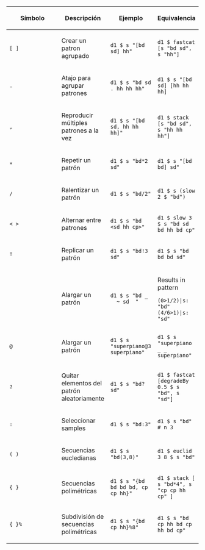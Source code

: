 <languages/>
{| class="wikitable"
|-
! scope="col" width="5%" | Símbolo
! scope="col" width="25%" | Descripción
! scope="col" width="35%" | Ejemplo
! scope="col" width="35%" | Equivalencia
|-
| <source inline>[ ]</source> || Crear un patron agrupado || <source inline>d1 $ s "[bd sd] hh"</source> || <source inline>d1 $ fastcat [s "bd sd", s "hh"]</source>
|-
| <source inline>.</source> || Atajo para agrupar patrones || <source inline>d1 $ s "bd sd . hh hh hh"</source> || <source inline>d1 $ s "[bd sd] [hh hh hh]</source>
|-
| <source inline>,</source> || Reproducir múltiples patrones a la vez || <source inline>d1 $ s "[bd sd, hh hh hh]"</source> ||  <source inline>d1 $ stack [s "bd sd", s "hh hh hh"]</source>
|-
| <source inline>*</source> || Repetir un patrón || <source inline>d1 $ s "bd*2 sd"</source> || <source inline>d1 $ s "[bd bd] sd"</source>
|-
| <source inline>/</source> || Ralentizar un patrón || <source inline>d1 $ s "bd/2"</source> || <source inline>d1 $ s (slow 2 $ "bd")</source>
|-
| <source inline>< ></source> || Alternar entre patrones || <source inline>d1 $ s "bd <sd hh cp>"</source> || <source inline>d1 $ slow 3 $ s "bd sd bd hh bd cp"</source>
|-
| <source inline>!</source> || Replicar un patrón || <source inline>d1 $ s "bd!3 sd"</source> || <source inline>d1 $ s "bd bd bd sd"</source>
|-
| <source inline>_</source> || Alargar un patrón || <source inline>d1 $ s "bd _ _ ~ sd _"</source> || Results in pattern <source inline>(0>1/2)|s: "bd" (4/6>1)|s: "sd"</source>
|-
| <source inline>@</source> || Alargar un patrón || <source inline>d1 $ s "superpiano@3 superpiano"</source> || <source inline>d1 $ s "superpiano _ _ superpiano"</source>
|-
| <source inline>?</source> || Quitar elementos del patrón aleatoriamente || <source inline>d1 $ s "bd? sd"</source> || <source inline>d1 $ fastcat [degradeBy 0.5 $ s "bd", s "sd"]</source>
|-
| <source inline>:</source> || Seleccionar samples || <source inline>d1 $ s "bd:3"</source> || <source inline>d1 $ s "bd" # n 3</source>
|-
| <source inline>( )</source> || Secuencias eucledianas || <source inline>d1 $ s "bd(3,8)"</source> || <source inline>d1 $ euclid 3 8 $ s "bd"</source>
|-
| <source inline>{ }</source> || Secuencias polimétricas || <source inline>d1 $ s "{bd bd bd bd, cp cp hh}"</source> || <source inline>d1 $ stack [ s "bd*4", s "cp cp hh cp" ]</source>
|-
| <source inline>{ }%</source> || Subdivisión de secuencias polimétricas || <source inline>d1 $ s "{bd cp hh}%8"</source> ||  <source inline>d1 $ s "bd cp hh bd cp hh bd cp"</source>
|}